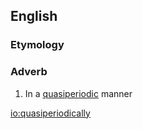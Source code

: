 ==English==

===Etymology===
{{suffix|en|quasiperiodic|ally}}

===Adverb===
{{en-adv|-}}

# In a [[quasiperiodic]] manner

[[io:quasiperiodically]]